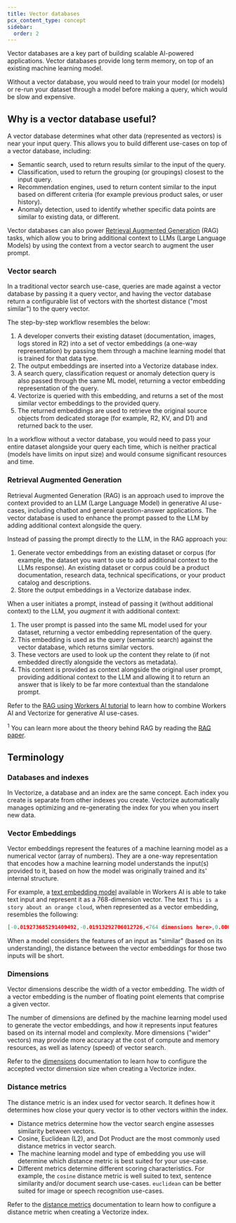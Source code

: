 ```yaml
---
title: Vector databases
pcx_content_type: concept
sidebar:
  order: 2
---
```


Vector databases are a key part of building scalable AI-powered applications. Vector databases provide long term memory, on top of an existing machine learning model.

Without a vector database, you would need to train your model (or models) or re-run your dataset through a model before making a query, which would be slow and expensive.

## Why is a vector database useful?

A vector database determines what other data (represented as vectors) is near your input query. This allows you to build different use-cases on top of a vector database, including:

- Semantic search, used to return results similar to the input of the query.
- Classification, used to return the grouping (or groupings) closest to the input query.
- Recommendation engines, used to return content similar to the input based on different criteria (for example previous product sales, or user history).
- Anomaly detection, used to identify whether specific data points are similar to existing data, or different.

Vector databases can also power [Retrieval Augmented Generation](https://arxiv.org/abs/2005.11401) (RAG) tasks, which allow you to bring additional context to LLMs (Large Language Models) by using the context from a vector search to augment the user prompt.

### Vector search

In a traditional vector search use-case, queries are made against a vector database by passing it a query vector, and having the vector database return a configurable list of vectors with the shortest distance ("most similar") to the query vector.

The step-by-step workflow resembles the below:

1. A developer converts their existing dataset (documentation, images, logs stored in R2) into a set of vector embeddings (a one-way representation) by passing them through a machine learning model that is trained for that data type.
2. The output embeddings are inserted into a Vectorize database index.
3. A search query, classification request or anomaly detection query is also passed through the same ML model, returning a vector embedding representation of the query.
4. Vectorize is queried with this embedding, and returns a set of the most similar vector embeddings to the provided query.
5. The returned embeddings are used to retrieve the original source objects from dedicated storage (for example, R2, KV, and D1) and returned back to the user.

In a workflow without a vector database, you would need to pass your entire dataset alongside your query each time, which is neither practical (models have limits on input size) and would consume significant resources and time.

### Retrieval Augmented Generation

Retrieval Augmented Generation (RAG) is an approach used to improve the context provided to an LLM (Large Language Model) in generative AI use-cases, including chatbot and general question-answer applications. The vector database is used to enhance the prompt passed to the LLM by adding additional context alongside the query.

Instead of passing the prompt directly to the LLM, in the RAG approach you:

1. Generate vector embeddings from an existing dataset or corpus (for example, the dataset you want to use to add additional context to the LLMs response). An existing dataset or corpus could be a product documentation, research data, technical specifications, or your product catalog and descriptions.
2. Store the output embeddings in a Vectorize database index.

When a user initiates a prompt, instead of passing it (without additional context) to the LLM, you _augment_ it with additional context:

1. The user prompt is passed into the same ML model used for your dataset, returning a vector embedding representation of the query.
2. This embedding is used as the query (semantic search) against the vector database, which returns similar vectors.
3. These vectors are used to look up the content they relate to (if not embedded directly alongside the vectors as metadata).
4. This content is provided as context alongside the original user prompt, providing additional context to the LLM and allowing it to return an answer that is likely to be far more contextual than the standalone prompt.

Refer to the [RAG using Workers AI tutorial](/workers-ai/guides/tutorials/build-a-retrieval-augmented-generation-ai/) to learn how to combine Workers AI and Vectorize for generative AI use-cases.

<sup>1</sup> You can learn more about the theory behind RAG by reading the [RAG
paper](https://arxiv.org/abs/2005.11401).

## Terminology

### Databases and indexes

In Vectorize, a database and an index are the same concept. Each index you create is separate from other indexes you create. Vectorize automatically manages optimizing and re-generating the index for you when you insert new data.

### Vector Embeddings

Vector embeddings represent the features of a machine learning model as a numerical vector (array of numbers). They are a one-way representation that encodes how a machine learning model understands the input(s) provided to it, based on how the model was originally trained and its' internal structure.

For example, a [text embedding model](/workers-ai/models/#text-embeddings) available in Workers AI is able to take text input and represent it as a 768-dimension vector. The text `This is a story about an orange cloud`, when represented as a vector embedding, resembles the following:

```json
[-0.019273685291409492,-0.01913292706012726,<764 dimensions here>,0.0007094172760844231,0.043409910053014755]
```

When a model considers the features of an input as "similar" (based on its understanding), the distance between the vector embeddings for those two inputs will be short.

### Dimensions

Vector dimensions describe the width of a vector embedding. The width of a vector embedding is the number of floating point elements that comprise a given vector.

The number of dimensions are defined by the machine learning model used to generate the vector embeddings, and how it represents input features based on its internal model and complexity. More dimensions ("wider" vectors) may provide more accuracy at the cost of compute and memory resources, as well as latency (speed) of vector search.

Refer to the [dimensions](/vectorize/best-practices/create-indexes/#dimensions) documentation to learn how to configure the accepted vector dimension size when creating a Vectorize index.

### Distance metrics

The distance metric is an index used for vector search. It defines how it determines how close your query vector is to other vectors within the index.

- Distance metrics determine how the vector search engine assesses similarity between vectors.
- Cosine, Euclidean (L2), and Dot Product are the most commonly used distance metrics in vector search.
- The machine learning model and type of embedding you use will determine which distance metric is best suited for your use-case.
- Different metrics determine different scoring characteristics. For example, the `cosine` distance metric is well suited to text, sentence similarity and/or document search use-cases. `euclidean` can be better suited for image or speech recognition use-cases.

Refer to the [distance metrics](/vectorize/best-practices/create-indexes/#distance-metrics) documentation to learn how to configure a distance metric when creating a Vectorize index.
